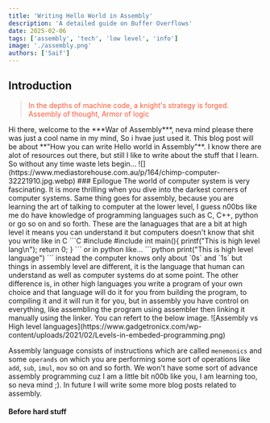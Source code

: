 ```yaml
---
title: 'Writing Hello World in Assembly'
description: 'A detailed guide on Buffer Overflows'
date: 2025-02-06
tags: ['assembly', 'tech', 'low level', 'info']
image: './assembly.png'
authors: ['Saif']
---
```


## Introduction
<blockquote style="color: #ff5733;">

 In the depths of machine code, a knight's strategy is forged.
 Assembly of thought, Armor of logic

</blockquote>
Hi there, welcome to the ***War of Assembly***, neva mind please there was just a cool name in my mind, So i hvae just used it.
This blog post will be about **"How you can write Hello world in Assembly"**. I know there are alot of resources out there, but
still I like to write about the stuff that I learn. So without any time waste lets begin...
![](https://www.mediastorehouse.com.au/p/164/chimp-computer-32221910.jpg.webp)
### Epilogue
The world of computer system is very fascinating. It is more thrilling when you dive into the darkest corners of computer
systems. Same thing goes for assembly, because you are learning the art of talking to computer at the lower level, I guess n00bs
like me do have knowledge of programming languages such as C, C++, python or go so on and so forth. These are the lanaguages that
are a bit at high level it means you can understand it but computers doesn't know that shit you write like in C
```C
#include <stdio.h>
#include <stdlib.h>
int main(){
    printf("This is high level lang\n");
    return 0;
}
```
or in python like...
```python
print("This is high level language")
```
instead the computer knows only about `0s` and `1s` but things in assembly level are different, it is the language that human can 
understand as well as computer systems do at some point. The other difference is, in other high languages you write a program of your
own choice and that language will do it for you from building the program, to compiling it and it will run it for you, but in assembly
you have control on everything, like assembling the program using assembler then linking it manually using the linker. You can refert to 
the below image.
![Assembly vs High level languages](https://www.gadgetronicx.com/wp-content/uploads/2021/02/Levels-in-embeded-programming.png)


Assembly language consists of instructions which are called `menemonics` and some `operands` on which you are performing some sort of operations like
`add`, `sub`, `imul`, `mov` so on and so forth.
We won't have some sort of advance assembly programming cuz I am a little bit n00b like you, I am learning too, so neva mind ;). In future I will
write some more blog posts related to assembly.
#### Before hard stuff